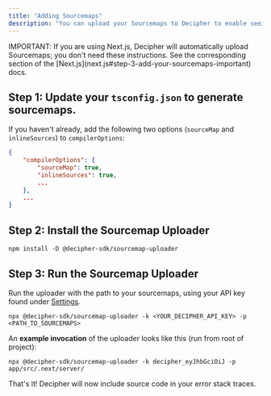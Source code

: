 ```yaml
---
title: "Adding Sourcemaps"
description: "You can upload your Sourcemaps to Decipher to enable seeing production JavaScript/TypeScript stack traces with the appropriate source code."
---
```


<Warning>
  IMPORTANT: If you are using Next.js, Decipher will automatically upload
  Sourcemaps; you don't need these instructions. See the corresponding section
  of the [Next.js](next.js#step-3-add-your-sourcemaps-important) docs.
</Warning>

## Step 1: Update your `tsconfig.json` to generate sourcemaps.

If you haven't already, add the following two options (`sourceMap` and `inlineSources`) to `compilerOptions`:

```json
{
    "compilerOptions": {
        "sourceMap": true,
        "inlineSources": true,
        ...
    },
    ...
}
```

## Step 2: Install the Sourcemap Uploader

```shell Terminal
npm install -D @decipher-sdk/sourcemap-uploader
```

## Step 3: Run the Sourcemap Uploader

Run the uploader with the path to your sourcemaps, using your API key found under [Settings](https://prod.getdecipher.com/settings).

```shell Terminal
npx @decipher-sdk/sourcemap-uploader -k <YOUR_DECIPHER_API_KEY> -p <PATH_TO_SOURCEMAPS>
```

An **example invocation** of the uploader looks like this (run from root of project):

```shell Terminal
npx @decipher-sdk/sourcemap-uploader -k decipher_eyJhbGciOiJ -p app/src/.next/server/
```

That's it! Decipher will now include source code in your error stack traces.
